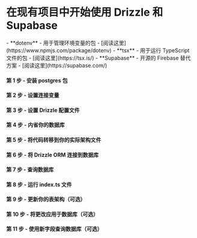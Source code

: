 
<Breadcrumbs/>

# 在现有项目中开始使用 Drizzle 和 Supabase

<Prerequisites>
  - **dotenv** - 用于管理环境变量的包 - [阅读这里](https://www.npmjs.com/package/dotenv)
  - **tsx** - 用于运行 TypeScript 文件的包 - [阅读这里](https://tsx.is/)
  - **Supabase** - 开源的 Firebase 替代方案 - [阅读这里](https://supabase.com/)
</Prerequisites>

<FileStructure/>

#### 第 1 步 - 安装 **postgres** 包
<InstallPackages lib='postgres'/>

#### 第 2 步 - 设置连接变量

<SetupEnv env_variable='DATABASE_URL' />

#### 第 3 步 - 设置 Drizzle 配置文件

<SetupConfig dialect='postgresql' env_variable='DATABASE_URL'/>

#### 第 4 步 - 内省你的数据库

<IntrospectPostgreSQL/>

#### 第 5 步 - 将代码转移到你的实际架构文件

<TransferCode/>

#### 第 6 步 - 将 Drizzle ORM 连接到数据库

<ConnectSupabase/>

#### 第 7 步 - 查询数据库

<QueryDatabase dialect='postgres-js' env_variable='DATABASE_URL'/>

#### 第 8 步 - 运行 index.ts 文件

<RunFile/>

#### 第 9 步 - 更新你的表架构（可选）

<UpdateSchema/>

#### 第 10 步 - 将更改应用于数据库（可选）

<ApplyChanges />

#### 第 11 步 - 使用新字段查询数据库（可选）

<QueryDatabaseUpdated dialect='postgres-js' env_variable='DATABASE_URL' />